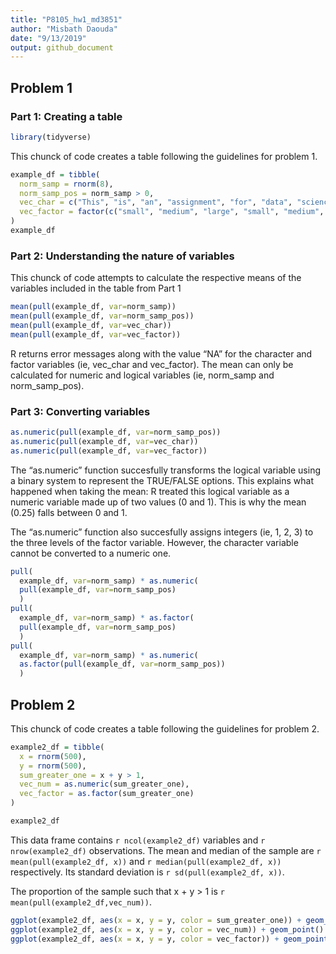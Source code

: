 ```yaml
---
title: "P8105_hw1_md3851"
author: "Misbath Daouda"
date: "9/13/2019"
output: github_document
---
```




## Problem 1
### Part 1: Creating a table 

```r
library(tidyverse)
```

This chunck of code creates a table following the guidelines for problem 1.
```r
example_df = tibble(
  norm_samp = rnorm(8),
  norm_samp_pos = norm_samp > 0,
  vec_char = c("This", "is", "an", "assignment", "for", "data", "science", "class"),
  vec_factor = factor(c("small", "medium", "large", "small", "medium", "large", "small", "small"))
)
example_df
```

### Part 2: Understanding the nature of variables  
This chunck of code attempts to calculate the respective means of the variables included in the table from Part 1 
```r
mean(pull(example_df, var=norm_samp))
mean(pull(example_df, var=norm_samp_pos))
mean(pull(example_df, var=vec_char))
mean(pull(example_df, var=vec_factor))
```
R returns error messages along with the value "NA" for the character and factor variables (ie, vec_char and vec_factor). The mean can only be calculated for numeric and logical variables (ie, norm_samp and norm_samp_pos).

### Part 3: Converting variables 
```r
as.numeric(pull(example_df, var=norm_samp_pos))
as.numeric(pull(example_df, var=vec_char))
as.numeric(pull(example_df, var=vec_factor))
```
The "as.numeric" function succesfully transforms the logical variable using a binary system to represent the TRUE/FALSE options. This explains what happened when taking the mean: R treated this logical variable as a numeric variable made up of two values (0 and 1). This is why the mean (0.25) falls between 0 and 1. 

The "as.numeric" function also succesfully assigns integers (ie, 1, 2, 3) to the three levels of the factor variable. However, the character variable cannot be converted to a numeric one. 

```r
pull(
  example_df, var=norm_samp) * as.numeric(
  pull(example_df, var=norm_samp_pos)
  )
pull(
  example_df, var=norm_samp) * as.factor(
  pull(example_df, var=norm_samp_pos)
  )
pull(
  example_df, var=norm_samp) * as.numeric(
  as.factor(pull(example_df, var=norm_samp_pos))
  ) 
```

## Problem 2
This chunck of code creates a table following the guidelines for problem 2.
```r
example2_df = tibble(
  x = rnorm(500),
  y = rnorm(500),
  sum_greater_one = x + y > 1,
  vec_num = as.numeric(sum_greater_one),
  vec_factor = as.factor(sum_greater_one)
)

example2_df
```

This data frame contains `r ncol(example2_df)` variables and 
`r nrow(example2_df)` observations. The mean and median of the sample are `r mean(pull(example2_df, x))` and `r median(pull(example2_df, x))` respectively. Its standard deviation is `r sd(pull(example2_df, x))`.

The proportion of the sample such that x + y > 1 is `r mean(pull(example2_df,vec_num))`.

```r
ggplot(example2_df, aes(x = x, y = y, color = sum_greater_one)) + geom_point()
ggplot(example2_df, aes(x = x, y = y, color = vec_num)) + geom_point()
ggplot(example2_df, aes(x = x, y = y, color = vec_factor)) + geom_point()

```






